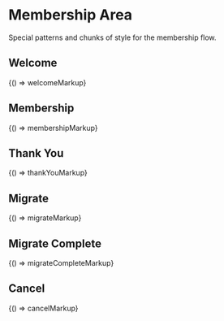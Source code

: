 
<Meta title="Legacy/Areas/Membership" />

# Membership Area

Special patterns and chunks of style for the membership flow.

## Welcome

<Canvas>
  <Story name="Welcome">{() => welcomeMarkup}</Story>
</Canvas>

## Membership

<Canvas>
  <Story name="Membership">{() => membershipMarkup}</Story>
</Canvas>

## Thank You

<Canvas>
  <Story name="Thank You">{() => thankYouMarkup}</Story>
</Canvas>

## Migrate

<Canvas>
  <Story name="Migrate">{() => migrateMarkup}</Story>
</Canvas>

## Migrate Complete

<Canvas>
  <Story name="Find Shakes">{() => migrateCompleteMarkup}</Story>
</Canvas>

## Cancel

<Canvas>
  <Story name="Cancel">{() => cancelMarkup}</Story>
</Canvas>
